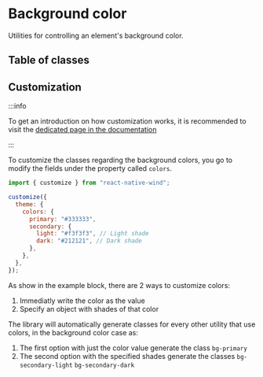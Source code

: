 # Background color

Utilities for controlling an element's background color.

## Table of classes


<Table elements={elements} />

## Customization

:::info

To get an introduction on how customization works, it is recommended to visit the [dedicated page in the documentation](/docs/core/customization)

:::

To customize the classes regarding the background colors, you go to modify the fields under the property called `colors`.

```js [title="wind.config.js"]
import { customize } from "react-native-wind";

customize({
  theme: {
    colors: {
      primary: "#333333",
      secondary: {
        light: "#f3f3f3", // Light shade
        dark: "#212121", // Dark shade
      },
    },
  },
});
```

As show in the example block, there are 2 ways to customize colors:

1. Immediatly write the color as the value
2. Specify an object with shades of that color

The library will automatically generate classes for every other utility that use colors, in the background color case as:

1. The first option with just the color value generate the class `bg-primary`
2. The second option with the specified shades generate the classes `bg-secondary-light` `bg-secondary-dark`
